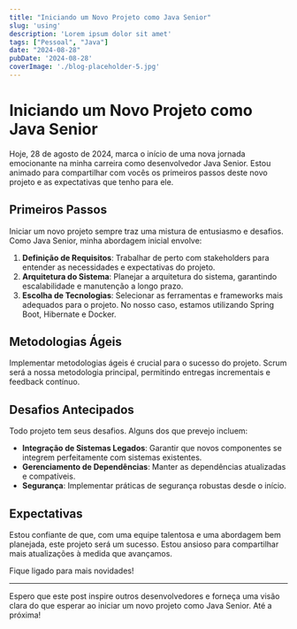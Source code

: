 ```yaml
---
title: "Iniciando um Novo Projeto como Java Senior"
slug: 'using'
description: 'Lorem ipsum dolor sit amet'
tags: ["Pessoal", "Java"]
date: "2024-08-28"
pubDate: '2024-08-28'
coverImage: './blog-placeholder-5.jpg'
---
```


# Iniciando um Novo Projeto como Java Senior

Hoje, 28 de agosto de 2024, marca o início de uma nova jornada emocionante na minha carreira como desenvolvedor Java Senior. Estou animado para compartilhar com vocês os primeiros passos deste novo projeto e as expectativas que tenho para ele.

## Primeiros Passos

Iniciar um novo projeto sempre traz uma mistura de entusiasmo e desafios. Como Java Senior, minha abordagem inicial envolve:

1. **Definição de Requisitos**: Trabalhar de perto com stakeholders para entender as necessidades e expectativas do projeto.
2. **Arquitetura do Sistema**: Planejar a arquitetura do sistema, garantindo escalabilidade e manutenção a longo prazo.
3. **Escolha de Tecnologias**: Selecionar as ferramentas e frameworks mais adequados para o projeto. No nosso caso, estamos utilizando Spring Boot, Hibernate e Docker.

## Metodologias Ágeis

Implementar metodologias ágeis é crucial para o sucesso do projeto. Scrum será a nossa metodologia principal, permitindo entregas incrementais e feedback contínuo.

## Desafios Antecipados

Todo projeto tem seus desafios. Alguns dos que prevejo incluem:

- **Integração de Sistemas Legados**: Garantir que novos componentes se integrem perfeitamente com sistemas existentes.
- **Gerenciamento de Dependências**: Manter as dependências atualizadas e compatíveis.
- **Segurança**: Implementar práticas de segurança robustas desde o início.

## Expectativas

Estou confiante de que, com uma equipe talentosa e uma abordagem bem planejada, este projeto será um sucesso. Estou ansioso para compartilhar mais atualizações à medida que avançamos.

Fique ligado para mais novidades!

---

Espero que este post inspire outros desenvolvedores e forneça uma visão clara do que esperar ao iniciar um novo projeto como Java Senior. Até a próxima!

